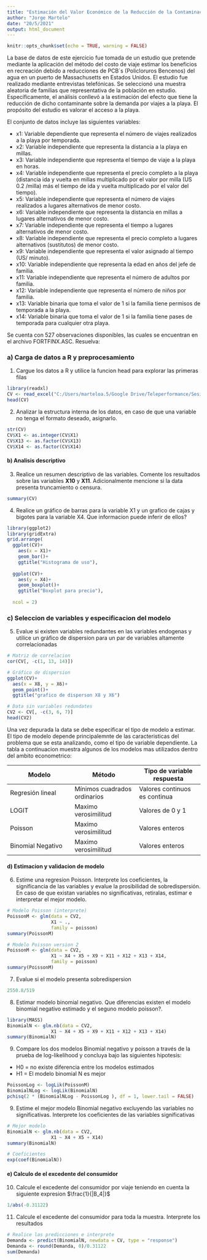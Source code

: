 ```yaml
---
title: "Estimación del Valor Económico de la Reducción de la Contaminación en una playa en Massachussets, Estados Unidos"
author: "Jorge Martelo"
date: "20/5/2021"
output: html_document
---
```


<div class=text-justify>

```r
knitr::opts_chunk$set(echo = TRUE, warning = FALSE)
```

La base de datos de este ejercicio fue tomada de un estudio que pretende mediante la aplicación del método del costo de viaje estimar los beneficios en recreación debido a reducciones de PCB´s (Policloruros Bencenos) del agua en un puerto de Massachusetts en Estados Unidos. El estudio fue realizado mediante entrevistas telefónicas. Se seleccionó una muestra aleatoria de familias que representativa de la población en estudio. Específicamente, el análisis conllevó a la estimación del efecto que tiene la reducción de dicho contaminante sobre la demanda por viajes a la playa. El propósito del estudio es valorar el acceso a la playa.

El conjunto de datos incluye las siguientes variables:

* x1: Variable dependiente que representa el número de viajes realizados a la playa por temporada.
* x2: Variable independiente que representa la distancia a la playa en millas.
* x3: Variable independiente que representa el tiempo de viaje a la playa en horas.
* x4: Variable independiente que representa el precio completo a la playa (distancia ida y vuelta en millas multiplicado por el valor por milla (US 0.2 /milla) más el tiempo de ida y vuelta multiplicado por el valor del tiempo).
* x5: Variable independiente que representa el número de viajes realizados a lugares alternativos de menor costo.
* x6: Variable independiente que representa la distancia en millas a lugares alternativos de menor costo.
* x7: Variable independiente que representa el tiempo a lugares alternativos de menor costo.
* x8: Variable independiente que representa el precio completo a lugares alternativos (sustitutos) de menor costo.
* x9: Variable independiente que representa el valor asignado al tiempo (US/ minuto).
* x10: Variable independiente que representa la edad en años del jefe de familia.
* x11: Variable independiente que representa el número de adultos por familia.
* x12: Variable independiente que representa el número de niños por familia.
* x13: Variable binaria que toma el valor de 1 si la familia tiene permisos de temporada a la playa.
* x14: Variable binaria que toma el valor de 1 si la familia tiene pases de temporada para cualquier otra playa.

Se cuenta con 527 observaciones disponibles, las cuales se encuentran en el archivo FORTFINX.ASC. Resuelva:

### a) Carga de datos a R y preprocesamiento

1. Cargue los datos a R y utilice la funcion head para explorar las primeras filas
```r
library(readxl)
CV <- read_excel("C:/Users/marteloa.5/Google Drive/Teleperformance/Sesiones de R/Costo de viaje/COSTOS_VIAJE_Fortfinx (1).xls")
head(CV)
```

2. Analizar la estructura interna de los datos, en caso de que una variable no tenga el formato deseado, asignarlo.
```r
str(CV)
CV$X1 <- as.integer(CV$X1)
CV$X13 <- as.factor(CV$X13)
CV$X14 <- as.factor(CV$X14)
```

#### b) Analisis descriptivo

3. Realice un resumen descriptivo de las variables. Comente los resultados sobre las variables **X10** y **X11**. Adicionalmente mencione si la data presenta truncamiento o censura.
```r
summary(CV)
```

4. Realice un gráfico de barras para la variable X1 y un grafico de cajas y bigotes para la variable X4. Que informacion puede inferir de ellos?
```r
library(ggplot2)
library(gridExtra)
grid.arrange(
  ggplot(CV)+
    aes(x = X1)+
    geom_bar()+
    ggtitle("Histograma de uso"),
  
  ggplot(CV)+
    aes(y = X4)+
    geom_boxplot()+
    ggtitle("Boxplot para precio"),
  
  ncol = 2)
```

### c) Seleccion de variables y especificacion del modelo

5. Evalue si existen variables redundantes en las variables endogenas y utilice un gráfico de dispersion  para un par de variables altamente correlacionadas
```r
# Matriz de correlacion
cor(CV[, -c(1, 13, 14)])
```

```r
# Gráfico de dispersion
ggplot(CV)+
  aes(x = X8, y = X6)+
  geom_point()+
  ggtitle("grafico de disperson X8 y X6")
```

```r
# Data sin variables redundates
CV2 <- CV[, -c(3, 6, 7)]
head(CV2)
```

Una vez depurada la data se debe especificar el tipo de modelo a estimar. El tipo de modelo depende principalemnte de las caracteristicas del problema que se esta analizando, como el tipo de variable dependiente. La tabla a continuacion muestra algunos de los modelos mas utilizados dentro del ambito econometrico:

| Modelo | Método | Tipo de variable respuesta  |
|-|-|-|
| Regresión lineal | Mínimos cuadrados ordinarios | Valores continuos es continua |
| LOGIT | Maximo verosimilitud | Valores de 0 y 1 |
| Poisson | Maximo verosimilitud | Valores enteros |
| Binomial Negativo | Maximo verosimilitud | Valores enteros |


#### d) Estimacion y validacion de modelo
6. Estime una regresion Poisson. Interprete los coeficientes, la significancia de las variables y evalue la prosibilidad de sobredispersión. En caso de que existan variables no significativas, retiralas, estimar e interpretar el mejor modelo.

```r
# Modelo Poisson (interprete)
PoissonM <- glm(data = CV2, 
                X1 ~ .,
                family = poisson)
summary(PoissonM)
```

```r
# Modelo Poisson version 2
PoissonM <- glm(data = CV2,
                X1 ~ X4 + X5 + X9 + X11 + X12 + X13 + X14,
                family = poisson)
summary(PoissonM)
```

7. Evalue si el modelo presenta sobredispersion
```r
2550.8/519
```

8. Estimar modelo binomial negativo. Que diferencias existen el modelo binomial negativo estimado y el seguno modelo poisson?. 
```r
library(MASS)
BinomialN <- glm.nb(data = CV2,
                X1 ~ X4 + X5 + X9 + X11 + X12 + X13 + X14)
summary(BinomialN)
```

9. Compare los dos modelos Binomial negativo y poisson a través de la prueba de log-likelihood y concluya bajo las siguientes hipotesis:

- H0 = no existe diferencia entre los modelos estimados
- H1 = El modelo binomial N es mejor

```r
PoissonLog <- logLik(PoissonM)
BinomialNLog <- logLik(BinomialN)
pchisq(2 * (BinomialNLog - PoissonLog ), df = 1, lower.tail = FALSE)
```

9. Estime el mejor modelo Binomial negativo excluyendo las variables no significativas. Interprete los coeficientes de las variables significativas
```r
# Mejor modelo
BinomialN <- glm.nb(data = CV2,
                X1 ~ X4 + X5 + X14)
summary(BinomialN)
```

```r
# Coeficientes
exp(coef(BinomialN))
```

#### e) Calculo de el excedente del consumidor
10. Calcule el excedente del consumidor por viaje teniendo en cuenta la siguiente expresion $\frac{1}{|B_4|}$
```r
1/abs(-0.31122)
```

11. Calcule el excedente del consumidor para toda la muestra. Interprete los resultados
```r
# Realice las predicciones e interprete
Demanda <- predict(BinomialN, newdata = CV, type = "response")
Demanda <- round(Demanda, 0)/0.31122
sum(Demanda)
```




